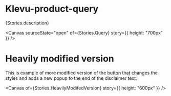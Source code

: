 
<Meta of={Stories} />

# Klevu-product-query

<Markdown>{Stories.description}</Markdown>

<Canvas sourceState="open" of={Stories.Query} story={{ height: "700px" }} />

# Heavily modified version

This is example of more modified version of the button that changes the styles and adds a new popup to the
end of the disclaimer text.

<Canvas of={Stories.HeavilyModifedVersion} story={{ height: "600px" }} />
